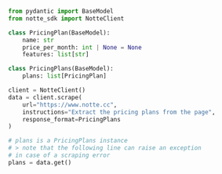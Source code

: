 ```python structured_scrape.py
from pydantic import BaseModel
from notte_sdk import NotteClient

class PricingPlan(BaseModel):
    name: str
    price_per_month: int | None = None
    features: list[str]

class PricingPlans(BaseModel):
    plans: list[PricingPlan]

client = NotteClient()
data = client.scrape(
    url="https://www.notte.cc",
	instructions="Extract the pricing plans from the page",
    response_format=PricingPlans
)

# plans is a PricingPlans instance
# > note that the following line can raise an exception
# in case of a scraping error
plans = data.get()
```
